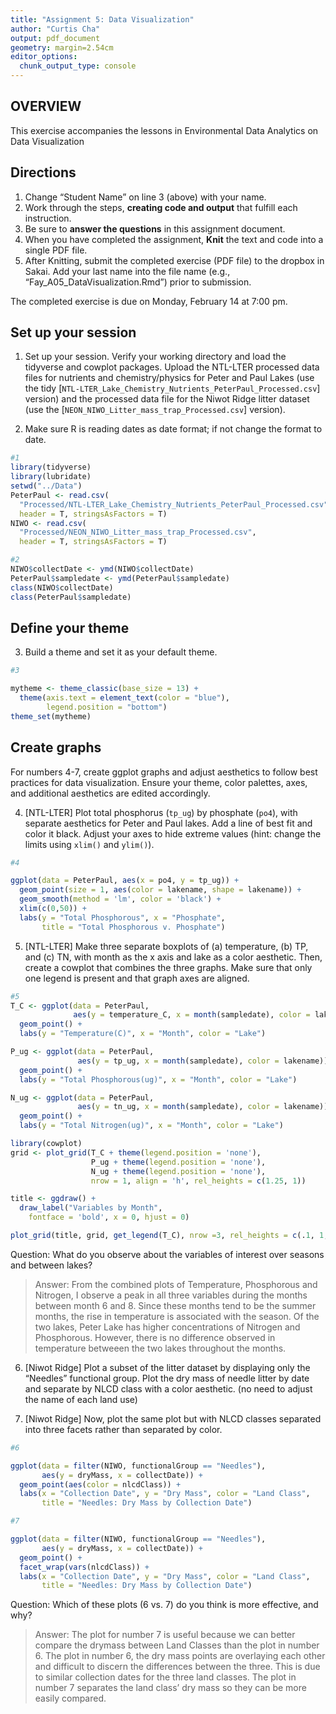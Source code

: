```yaml
---
title: "Assignment 5: Data Visualization"
author: "Curtis Cha"
output: pdf_document
geometry: margin=2.54cm
editor_options: 
  chunk_output_type: console
---
```


## OVERVIEW

This exercise accompanies the lessons in Environmental Data Analytics on Data Visualization 

## Directions
1. Change "Student Name" on line 3 (above) with your name.
2. Work through the steps, **creating code and output** that fulfill each instruction.
3. Be sure to **answer the questions** in this assignment document.
4. When you have completed the assignment, **Knit** the text and code into a single PDF file.
5. After Knitting, submit the completed exercise (PDF file) to the dropbox in Sakai. Add your last name into the file name (e.g., "Fay_A05_DataVisualization.Rmd") prior to submission.

The completed exercise is due on Monday, February 14 at 7:00 pm.

## Set up your session 
1. Set up your session. Verify your working directory and load the tidyverse 
and cowplot packages. Upload the NTL-LTER processed data files for nutrients 
and chemistry/physics for Peter and Paul Lakes (use the tidy 
[`NTL-LTER_Lake_Chemistry_Nutrients_PeterPaul_Processed.csv`] version) and 
the processed data file for the Niwot Ridge litter dataset (use the [`NEON_NIWO_Litter_mass_trap_Processed.csv`] version). 

2. Make sure R is reading dates as date format; if not change the format to date.

```r
#1 
library(tidyverse)
library(lubridate)
setwd("../Data")
PeterPaul <- read.csv(
  "Processed/NTL-LTER_Lake_Chemistry_Nutrients_PeterPaul_Processed.csv",
  header = T, stringsAsFactors = T)
NIWO <- read.csv(
  "Processed/NEON_NIWO_Litter_mass_trap_Processed.csv",
  header = T, stringsAsFactors = T)

#2 
NIWO$collectDate <- ymd(NIWO$collectDate)
PeterPaul$sampledate <- ymd(PeterPaul$sampledate)
class(NIWO$collectDate)
class(PeterPaul$sampledate)
```
## Define your theme
3. Build a theme and set it as your default theme.

```r
#3

mytheme <- theme_classic(base_size = 13) +
  theme(axis.text = element_text(color = "blue"), 
        legend.position = "bottom")
theme_set(mytheme)
```

## Create graphs
For numbers 4-7, create ggplot graphs and adjust aesthetics to follow best practices for data visualization. Ensure your theme, color palettes, axes, and additional aesthetics are edited accordingly.

4. [NTL-LTER] Plot total phosphorus (`tp_ug`) by phosphate (`po4`), with separate aesthetics for Peter and Paul lakes. Add a line of best fit and color it black. Adjust your axes to hide extreme values (hint: change the limits using `xlim()` and `ylim()`).

```r
#4

ggplot(data = PeterPaul, aes(x = po4, y = tp_ug)) + 
  geom_point(size = 1, aes(color = lakename, shape = lakename)) +
  geom_smooth(method = 'lm', color = 'black') +
  xlim(c(0,50)) + 
  labs(y = "Total Phosphorous", x = "Phosphate",  
       title = "Total Phosphorous v. Phosphate")
```

5. [NTL-LTER] Make three separate boxplots of (a) temperature, (b) TP, and (c) TN, with month as the x axis and lake as a color aesthetic. Then, create a cowplot that combines the three graphs. Make sure that only one legend is present and that graph axes are aligned.

```r
#5
T_C <- ggplot(data = PeterPaul, 
              aes(y = temperature_C, x = month(sampledate), color = lakename)) + 
  geom_point() + 
  labs(y = "Temperature(C)", x = "Month", color = "Lake")

P_ug <- ggplot(data = PeterPaul, 
               aes(y = tp_ug, x = month(sampledate), color = lakename)) + 
  geom_point() + 
  labs(y = "Total Phosphorous(ug)", x = "Month", color = "Lake")

N_ug <- ggplot(data = PeterPaul, 
               aes(y = tn_ug, x = month(sampledate), color = lakename)) +
  geom_point() + 
  labs(y = "Total Nitrogen(ug)", x = "Month", color = "Lake") 

library(cowplot)
grid <- plot_grid(T_C + theme(legend.position = 'none'), 
                  P_ug + theme(legend.position = 'none'), 
                  N_ug + theme(legend.position = 'none'), 
                  nrow = 1, align = 'h', rel_heights = c(1.25, 1))

title <- ggdraw() + 
  draw_label("Variables by Month",
    fontface = 'bold', x = 0, hjust = 0)

plot_grid(title, grid, get_legend(T_C), nrow =3, rel_heights = c(.1, 1, .1))

```

Question: What do you observe about the variables of interest over seasons and between lakes? 

> Answer: From the combined plots of Temperature, Phosphorous and Nitrogen, I observe a peak in all three variables during the months between month 6 and 8. Since these months tend to be the summer months, the rise in temperature is associated with the season. Of the two lakes, Peter Lake has higher concentrations of Nitrogen and Phosphorous. However, there is no difference observed in temperature betweeen the two lakes throughout the months.

6. [Niwot Ridge] Plot a subset of the litter dataset by displaying only the "Needles" functional group. Plot the dry mass of needle litter by date and separate by NLCD class with a color aesthetic. (no need to adjust the name of each land use)

7. [Niwot Ridge] Now, plot the same plot but with NLCD classes separated into three facets rather than separated by color. 

```r
#6

ggplot(data = filter(NIWO, functionalGroup == "Needles"),
       aes(y = dryMass, x = collectDate)) +
  geom_point(aes(color = nlcdClass)) + 
  labs(x = "Collection Date", y = "Dry Mass", color = "Land Class", 
       title = "Needles: Dry Mass by Collection Date")

#7

ggplot(data = filter(NIWO, functionalGroup == "Needles"),
       aes(y = dryMass, x = collectDate)) +
  geom_point() + 
  facet_wrap(vars(nlcdClass)) + 
  labs(x = "Collection Date", y = "Dry Mass", color = "Land Class", 
       title = "Needles: Dry Mass by Collection Date")


```
Question: Which of these plots (6 vs. 7) do you think is more effective, and why? 

> Answer: The plot for number 7 is useful because we can better compare the drymass between Land Classes than the plot in number 6. The plot in number 6, the dry mass points are overlaying each other and difficult to discern the differences between the three. This is due to similar collection dates for the three land classes. The plot in number 7 separates the land class' dry mass so they  can be more easily compared. 
